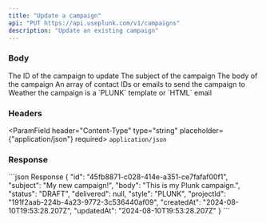 ```yaml
---
title: "Update a campaign"
api: "PUT https://api.useplunk.com/v1/campaigns"
description: "Update an existing campaign"
---
```


### Body
<ParamField body="id" type="string" required>
    The ID of the campaign to update
</ParamField>
<ParamField body="subject" placeholder="new-project" type="string" required>
    The subject of the campaign
</ParamField>
<ParamField body="body" placeholder="hello@useplunk.com" type="string" required>
    The body of the campaign
</ParamField>
<ParamField body="recipients" type="string[]" required>
    An array of contact IDs or emails to send the campaign to
</ParamField>
<ParamField body="style" type="string" default={'PLUNK'}>
    Weather the campaign is a `PLUNK` template or `HTML` email
</ParamField>

### Headers
<ParamField header="Content-Type" type="string" placeholder={"application/json"} required>
    `application/json`
</ParamField>

### Response
<ResponseExample>
```json Response
{
  "id": "45fb8871-c028-414e-a351-ce7fafaf00f1",
  "subject": "My new campaign!",
  "body": "This is my Plunk campaign.",
  "status": "DRAFT",
  "delivered": null,
  "style": "PLUNK",
  "projectId": "191f2aab-224b-4a23-9772-3c536440af09",
  "createdAt": "2024-08-10T19:53:28.207Z",
  "updatedAt": "2024-08-10T19:53:28.207Z"
}
```
</ResponseExample>